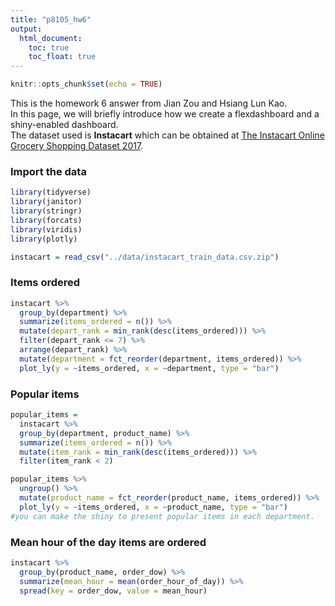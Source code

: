 ```yaml
---
title: "p8105_hw6"
output:
  html_document: 
    toc: true
    toc_float: true
---
```


```r
knitr::opts_chunk$set(echo = TRUE)
```  


This is the homework 6 answer from Jian Zou and Hsiang Lun Kao.  
In this page, we will briefly introduce how we create a flexdashboard and a shiny-enabled dashboard.  
The dataset used is **Instacart** which can be obtained at [The Instacart Online Grocery Shopping Dataset 2017](https://www.instacart.com/datasets/grocery-shopping-2017).


### Import the data
```r
library(tidyverse)
library(janitor)
library(stringr)
library(forcats)
library(viridis)
library(plotly)

instacart = read_csv("../data/instacart_train_data.csv.zip")
```  


### Items ordered  
```r
instacart %>%
  group_by(department) %>%
  summarize(items_ordered = n()) %>%
  mutate(depart_rank = min_rank(desc(items_ordered))) %>%
  filter(depart_rank <= 7) %>%
  arrange(depart_rank) %>%
  mutate(department = fct_reorder(department, items_ordered)) %>%
  plot_ly(y = ~items_ordered, x = ~department, type = "bar")
```


### Popular items
```r
popular_items =
  instacart %>% 
  group_by(department, product_name) %>%
  summarize(items_ordered = n()) %>%
  mutate(item_rank = min_rank(desc(items_ordered))) %>%
  filter(item_rank < 2)

popular_items %>%
  ungroup() %>%
  mutate(product_name = fct_reorder(product_name, items_ordered)) %>%
  plot_ly(y = ~items_ordered, x = ~product_name, type = "bar") 
#you can make the shiny to present popular items in each department.
```


### Mean hour of the day items are ordered
```r
instacart %>%
  group_by(product_name, order_dow) %>%
  summarize(mean_hour = mean(order_hour_of_day)) %>%
  spread(key = order_dow, value = mean_hour) 

```